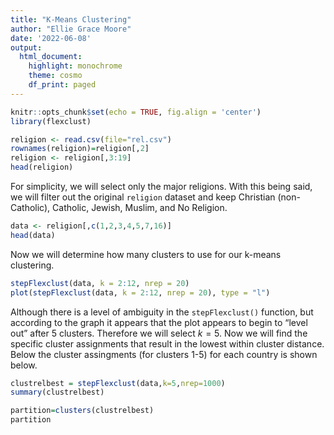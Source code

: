 ```yaml
---
title: "K-Means Clustering"
author: "Ellie Grace Moore"
date: '2022-06-08'
output: 
  html_document: 
    highlight: monochrome
    theme: cosmo
    df_print: paged
---
```


```r
knitr::opts_chunk$set(echo = TRUE, fig.align = 'center')
library(flexclust)
```

```r
religion <- read.csv(file="rel.csv")
rownames(religion)=religion[,2]
religion <- religion[,3:19]
head(religion)
```

  For simplicity, we will select only the major religions. With this being said, we will filter out the original `religion` dataset and keep Christian (non-Catholic), Catholic, Jewish, Muslim, and No Religion. 

``` r
data <- religion[,c(1,2,3,4,5,7,16)]
head(data)
```

  Now we will determine how many clusters to use for our k-means clustering. 

``` r
stepFlexclust(data, k = 2:12, nrep = 20)
plot(stepFlexclust(data, k = 2:12, nrep = 20), type = "l")
```

  Although there is a level of ambiguity in the `stepFlexclust()` function, but according to the graph it appears that the plot appears to begin to "level out" after 5 clusters. Therefore we will select $k=5$. Now we will find the specific cluster assignments that result in the lowest within cluster distance. Below the cluster assingments (for clusters 1-5) for each country is shown below.

```r
clustrelbest = stepFlexclust(data,k=5,nrep=1000) 
summary(clustrelbest) 

partition=clusters(clustrelbest)
partition
```